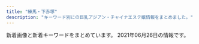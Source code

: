 ```yaml
---
title: "練馬・下赤塚"
description: "キーワード別にの巨乳アジアン・チャイナエステ嬢情報をまとめました。"
---
```


新着画像と新着キーワードをまとめています。
2021年06月26日の情報です。

<DmmAffiliateIns />
<KeywordTable
  shops={
    [
    {
        "url": "http://aroma-p.info/",
        "img_links": [],
        "name": "AROMA PLAZA \u30a2\u30ed\u30de\u30d7\u30e9\u30b6",
        "keywords": {},
        "station": "\u77f3\u795e\u4e95\u516c\u5712\u99c5\u5357\u53e3"
    },
    {
        "url": "http://pakira-massage.work/",
        "station": "\u8981\u753a\u99c55\u756a\u51fa\u53e3",
        "img_links": [
            "http://pakira-massage.work/i/img/sta1.jpg",
            "http://pakira-massage.work/img/sta1.jpg",
            "http://pakira-massage.work/img/head.jpg",
            "http://pakira-massage.work/i/img/r5.jpg",
            "http://pakira-massage.work/img/mobile-1.png",
            "http://pakira-massage.work/img/s23.jpg",
            "http://pakira-massage.work/img/sta23.jpg",
            "http://pakira-massage.work/img/st2.jpg",
            "http://pakira-massage.work/i/img/r1.jpg",
            "http://pakira-massage.work/i/img/r4.jpg",
            "http://pakira-massage.work/img/sta2.jpg",
            "http://pakira-massage.work/i/img/r6.jpg",
            "http://pakira-massage.work/img/botton.jpg",
            "http://pakira-massage.work/i/img/st1.jpg",
            "http://pakira-massage.work/i/img/sta2.jpg",
            "http://pakira-massage.work/img/campian.jpg",
            "http://pakira-massage.work/i/img/r2.jpg",
            "http://pakira-massage.work/img/s2.jpg",
            "http://pakira-massage.work/i/img/sta23.jpg",
            "http://pakira-massage.work/img/s1.jpg",
            "http://pakira-massage.work/i/img/r3.jpg",
            "http://pakira-massage.work/img/st23.jpg",
            "http://pakira-massage.work/img/nos.jpg",
            "http://pakira-massage.work/img/st1.jpg"
        ],
        "keywords": {
            "87": 2,
            "C": 12,
            "E": 2,
            "85": 2
        },
        "name": "\u30d1\u30ad\u30e9"
    },
    {
        "station": "\u6210\u5897\u99c5",
        "name": "\u30b8\u30e3\u30b9\u30df\u30f3",
        "keywords": {},
        "img_links": [],
        "url": "http://evergrace.tyo.cm/"
    },
    {
        "name": "\u7d05\u6708",
        "station": "\u4e0b\u8d64\u585a\u99c5\u5317\u53e3",
        "img_links": [
            "http://www.es-kou.link/images/info.png",
            "http://www.es-kou.link/images/mobile.jpg",
            "http://www.es-kou.link/images/2.jpg",
            "http://www.es-kou.link/images/sys3.png",
            "http://www.es-kou.link/img/satomi1.jpg",
            "http://www.es-kou.link/images/int1.png",
            "http://www.es-kou.link/images/news.jpg",
            "http://www.es-kou.link/images/head.jpg",
            "http://www.es-kou.link/images/staff_t.jpg",
            "http://www.es-kou.link/images/sys2.jpg",
            "http://www.es-kou.link/images/b1.jpg",
            "http://www.es-kou.link/images/b2.jpg",
            "http://www.es-kou.link/images/3.jpg",
            "http://www.es-kou.link/img/nana1.jpg",
            "http://www.es-kou.link/images/int2.png",
            "http://www.es-kou.link/images/sys1.jpg",
            "http://www.es-kou.link/img/mimi1.jpg",
            "http://www.es-kou.link/images/interior_t.jpg",
            "http://www.es-kou.link/images/1.jpg",
            "http://www.es-kou.link/images/s1.png"
        ],
        "keywords": {},
        "url": "http://www.es-kou.link/"
    },
    {
        "station": "\u5927\u6cc9\u5b66\u5712\u99c5",
        "url": "http://lachesis.este88.com/",
        "name": "\u30e9\u30b1\u30b7\u30b9\u5927\u6cc9\u5b66\u5712",
        "keywords": {
            "80": 1,
            "83": 2,
            "D": 2,
            "C": 4,
            "93": 1,
            "F": 4,
            "81": 1,
            "88": 2,
            "E": 1,
            "95": 1,
            "86": 1,
            "G": 1,
            "84": 1,
            "91": 3
        },
        "img_links": [
            "http://lachesis.este88.com/gals/mao2.jpg",
            "http://lachesis.este88.com/gals/narumi3.jpg",
            "http://lachesis.este88.com/gals/minami2.jpg",
            "http://lachesis.este88.com/images/line.jpg",
            "http://lachesis.este88.com/images/bg_header.jpg",
            "http://lachesis.este88.com/gals/yuno2.jpg",
            "http://lachesis.este88.com/gals/miho3.jpg",
            "http://lachesis.este88.com/gals/aoi1.jpg",
            "http://lachesis.este88.com/gals/rinnka2.jpg",
            "http://lachesis.este88.com/gals/ruka4.jpg",
            "http://lachesis.este88.com/gals/nozomi3.jpg",
            "https://lachesis.este88.com/gals/narumi1.jpg",
            "https://lachesis.este88.com/gals/maria1.jpg",
            "http://lachesis.este88.com/gals/miku3.jpg",
            "http://lachesis.este88.com/gals/miho2.jpg",
            "http://lachesis.este88.com/gals/rinnka4.jpg",
            "http://lachesis.este88.com/gals/itika1.jpg",
            "http://lachesis.este88.com/gals/maria1.jpg",
            "https://lachesis.este88.com/gals/ruka1.jpg",
            "https://lachesis.este88.com/gals/yuno1.jpg",
            "http://lachesis.este88.com/gals/narumi4.jpg",
            "https://lachesis.este88.com/images/line.jpg",
            "http://lachesis.este88.com/gals/tumugi3.jpg",
            "http://lachesis.este88.com/gals/narumi1.jpg",
            "https://lachesis.este88.com/gals/minami1.jpg",
            "http://lachesis.este88.com/gals/aoi2.jpg",
            "http://lachesis.este88.com/gals/narumi2.jpg",
            "https://lachesis.este88.com/gals/mao1.jpg",
            "http://lachesis.este88.com/gals/yuno1.jpg",
            "http://lachesis.este88.com/gals/tumugi1.jpg",
            "http://lachesis.este88.com/gals/miho1.jpg",
            "http://lachesis.este88.com/images/sysh3bar.png",
            "http://lachesis.este88.com/gals/itika2.jpg",
            "http://lachesis.este88.com/gals/itika3.jpg",
            "http://lachesis.este88.com/gals/nozomi1.jpg",
            "https://lachesis.este88.com/images/bg_header3.jpg",
            "http://lachesis.este88.com/gals/nozomi2.jpg",
            "https://lachesis.este88.com/gals/tumugi1.jpg",
            "https://lachesis.este88.com/gals/miho1.jpg",
            "https://lachesis.este88.com/images/info5.jpg",
            "http://lachesis.este88.com/gals/minami1.jpg",
            "http://lachesis.este88.com/images/bg_header3.jpg",
            "http://lachesis.este88.com/gals/ruka2.jpg",
            "http://momipara.jp/img/link/momi234.jpg",
            "https://lachesis.este88.com/gals/miku1.jpg",
            "http://lachesis.este88.com/gals/rinnka3.jpg",
            "http://lachesis.este88.com/gals/mao1.jpg",
            "https://lachesis.este88.com/gals/nozomi1.jpg",
            "https://lachesis.este88.com/gals/rinnka1.jpg",
            "https://lachesis.este88.com/gals/itika1.jpg",
            "http://lachesis.este88.com/gals/ruka1.jpg",
            "http://lachesis.este88.com/images/info5.jpg",
            "https://lachesis.este88.com/images/sysh3bar.png",
            "http://lachesis.este88.com/gals/tumugi2.jpg",
            "http://lachesis.este88.com/gals/rinnka1.jpg",
            "http://lachesis.este88.com/gals/ruka3.jpg",
            "http://lachesis.este88.com/gals/yuno3.jpg",
            "http://lachesis.este88.com/gals/miku2.jpg",
            "https://lachesis.este88.com/images/bg_header.jpg",
            "http://lachesis.este88.com/gals/miku1.jpg",
            "http://lachesis.este88.com/gals/aoi3.jpg",
            "http://lachesis.este88.com/gals/nozomi4.jpg",
            "https://lachesis.este88.com/gals/aoi1.jpg"
        ]
    },
    {
        "station": "\u7df4\u99ac\u99c5\u5317\u53e3",
        "keywords": {
            "C": 7
        },
        "url": "http://moonlove.est-u.com/",
        "name": "\u6708\u306e\u604b",
        "img_links": [
            "http://moonlove.est-u.com/staff/miki.jpg",
            "http://moonlove.est-u.com/staff/nami.jpg",
            "http://moonlove.est-u.com/staff/hitomi.jpg",
            "http://moonlove.est-u.com/images/s6.jpg",
            "http://moonlove.est-u.com/images/s1.jpg",
            "http://moonlove.est-u.com/images/index_17.jpg",
            "http://moonlove.est-u.com/images/index2_06.jpg",
            "http://moonlove.est-u.com/images/index_08.jpg",
            "http://moonlove.est-u.com/staff/ayumi.jpg",
            "http://moonlove.est-u.com/images/s3.jpg",
            "http://moonlove.est-u.com/images/s4.jpg",
            "http://moonlove.est-u.com/images/index_19.jpg",
            "http://moonlove.est-u.com/staff/kaori.jpg",
            "http://moonlove.est-u.com/staff/sakura.jpg",
            "http://moonlove.est-u.com/images/index_12.jpg",
            "http://moonlove.est-u.com/images/index_02.jpg",
            "http://moonlove.est-u.com/images/s8.jpg",
            "http://moonlove.est-u.com/images/index1_06.jpg",
            "http://moonlove.est-u.com/images/icon_000.jpg",
            "http://moonlove.est-u.com/images/index_14.jpg",
            "http://moonlove.est-u.com/images/index_05.jpg",
            "http://moonlove.est-u.com/images/index_10.jpg",
            "http://moonlove.est-u.com/images/index_13.jpg",
            "http://moonlove.est-u.com/images/index_04.jpg",
            "http://moonlove.est-u.com/images/index_07.jpg",
            "http://moonlove.est-u.com/images/index_16.jpg",
            "http://moonlove.est-u.com/images/staff_09.jpg",
            "http://moonlove.est-u.com/images/index_15.jpg",
            "http://moonlove.est-u.com/images/index3_06.jpg",
            "http://moonlove.est-u.com/images/s5.jpg"
        ]
    },
    {
        "keywords": {
            "C": 7
        },
        "img_links": [
            "http://himawari.est-u.com/staff/asuka.jpg",
            "http://himawari.est-u.com/staff/izumi.jpg",
            "http://himawari.est-u.com/staff/emi.jpg",
            "http://himawari.est-u.com/images/index_04.jpg",
            "http://himawari.est-u.com/images/a1.jpg",
            "http://himawari.est-u.com/staff/umi.jpg",
            "http://himawari.est-u.com/images/a2.jpg",
            "http://himawari.est-u.com/staff/yumi.jpg",
            "http://himawari.est-u.com/staff/risa.jpg",
            "http://himawari.est-u.com/staff/nami.jpg",
            "http://himawari.est-u.com/images/index_02.jpg",
            "http://himawari.est-u.com/images/index_10.jpg",
            "http://himawari.est-u.com/staff/sakura.jpg",
            "http://himawari.est-u.com/images/down.jpg",
            "http://himawari.est-u.com/images/therpist.jpg",
            "http://himawari.est-u.com/staff/yuki.jpg",
            "http://himawari.est-u.com/images/index_08.jpg",
            "http://himawari.est-u.com/images/index2_08.jpg"
        ],
        "url": "http://himawari.est-u.com/",
        "station": "\u7df4\u99ac\u99c5\u5357\u53e3",
        "name": "\u3072\u307e\u308f\u308a"
    },
    {
        "url": "http://es-nerima.biz/",
        "name": "\u3046\u3089\u3089",
        "img_links": [
            "http://es-nerima.biz/wp-content/uploads/2016/10/gallery6.jpg",
            "http://es-nerima.biz/wp-content/themes/template-salon2/images/gallery3.jpg",
            "http://es-nerima.biz/wp-content/uploads/2016/10/gallery8-600x600.jpg",
            "http://es-nerima.biz/wp-content/uploads/2016/10/mika.jpg",
            "http://es-nerima.biz/wp-content/themes/template-salon2/images/gallery-ttl.png",
            "http://es-nerima.biz/wp-content/uploads/2016/10/gallery3.jpg",
            "http://es-nerima.biz/wp-content/uploads/2016/10/g1-250x330.jpg",
            "http://es-nerima.biz/wp-content/themes/template-salon2/images/gallery4.jpg",
            "http://es-nerima.biz/wp-content/uploads/2016/10/gallery2.jpg",
            "http://es-nerima.biz/wp-content/uploads/2016/10/gallery1.jpg",
            "http://es-nerima.biz/wp-content/themes/template-salon2/images/gallery2.jpg",
            "http://es-nerima.biz/wp-content/uploads/2016/10/g5-250x330.jpg",
            "http://es-nerima.biz/wp-content/themes/template-salon2/images/newface-ttl.png",
            "http://es-nerima.biz/wp-content/themes/template-salon2/images/massage-de_88_31.jpg",
            "http://es-nerima.biz/wp-content/uploads/2016/10/girl-1-250x330.jpg",
            "http://es-nerima.biz/wp-content/uploads/2016/10/eri-250x330.jpg",
            "http://es-nerima.biz/wp-content/themes/template-salon2/images/pickup-ttl.png",
            "http://es-nerima.biz/wp-content/uploads/2016/10/g3-250x330.jpg",
            "http://es-nerima.biz/wp-content/uploads/2016/10/gallery8.jpg",
            "http://es-nerima.biz/wp-content/themes/template-salon2/images/slider1.jpg",
            "http://es-nerima.biz/wp-content/uploads/2016/10/g6-250x330.jpg",
            "http://es-nerima.biz/wp-content/uploads/2016/10/gallery7.jpg",
            "http://es-nerima.biz/wp-content/themes/template-salon2/images/gallery1.jpg",
            "http://es-nerima.biz/wp-content/themes/template-salon2/images/tel.png",
            "http://es-nerima.biz/wp-content/uploads/2016/10/girl-1.jpg",
            "http://es-nerima.biz/wp-content/uploads/2016/10/g4-250x330.jpg",
            "http://es-nerima.biz/wp-content/themes/template-salon2/images/pickup-frame.png",
            "http://es-nerima.biz/wp-content/uploads/2016/10/gallery5.jpg",
            "http://es-nerima.biz/wp-content/uploads/2016/10/g6.jpg",
            "http://cdn.dino-es.com/images/logo/88x31DinoEs.png",
            "http://es-nerima.biz/wp-content/uploads/2016/10/camp-bnr.jpg",
            "http://es-nerima.biz/wp-content/uploads/2016/10/eri.jpg",
            "http://es-nerima.biz/wp-content/themes/template-salon2/images/magazine.jpg",
            "http://es-nerima.biz/wp-content/uploads/2016/10/g5.jpg",
            "http://es-nerima.biz/wp-content/uploads/2016/10/g3.jpg",
            "http://es-nerima.biz/wp-content/themes/template-salon2/images/camp-bnr.jpg",
            "http://es-nerima.biz/wp-content/themes/template-salon2/images/news-ttl.png",
            "http://es-nerima.biz/wp-content/uploads/2016/10/mika-250x330.jpg"
        ],
        "station": "\u7df4\u99ac\u99c5\u5317\u53e3",
        "keywords": {}
    },
    {
        "url": "http://siesta.ests.jp/",
        "station": "\u5927\u6cc9\u5b66\u5712\u99c5\u5317\u53e3",
        "keywords": {
            "85": 6,
            "83": 12,
            "88": 6,
            "87": 6,
            "D": 24
        },
        "img_links": [
            "http://siesta.ests.jp/photos/sites/39/2021/05/2021052911060393.jpg",
            "http://siesta.ests.jp/images/acc4.jpg",
            "http://siesta.ests.jp/photos/sites/39/2021/05/2021052911060320.jpg",
            "http://siesta.ests.jp/photos/sites/39/2021/05/2021052911060142.jpg",
            "http://siesta.ests.jp/images/mobile.jpg",
            "http://siesta.ests.jp/images/news.jpg",
            "http://siesta.ests.jp/images/s-staff.jpg",
            "http://siesta.ests.jp/images/acc1.jpg",
            "http://siesta.ests.jp/images/info.jpg",
            "http://siesta.ests.jp/images/acc3.jpg",
            "http://siesta.ests.jp/images/top.png",
            "http://siesta.ests.jp/photos/sites/39/2021/04/2021042011331872.jpg",
            "http://siesta.ests.jp/images/s-recriut.jpg",
            "http://siesta.ests.jp/photos/sites/39/2021/05/202105291106012.jpg",
            "http://siesta.ests.jp/images/acc2.jpg",
            "http://siesta.ests.jp/images/pick.jpg",
            "http://siesta.ests.jp/images/mobile1.jpg"
        ],
        "name": "\u30b7\u30a8\u30b9\u30bf"
    },
    {
        "station": "\u7df4\u99ac\u99c5\u5357\u53e3",
        "url": "http://www.nerima-rose.com/",
        "img_links": [
            "http://www.nerima-rose.com/images/staff/16/kaori2.jpg",
            "http://www.nerima-rose.com/images/staff/17/2/nana.png",
            "http://www.nerima-rose.com/images/shop/11.jpg",
            "http://www.nerima-rose.com/images/rosa-pindao_09.jpg",
            "http://www.nerima-rose.com/images/nav/nav-rec.jpg",
            "http://www.nerima-rose.com/images/index-rosa_04.jpg",
            "http://www.nerima-rose.com/images/aroma/r1.jpg",
            "http://www.nerima-rose.com/images/aroma/r3.jpg",
            "http://www.nerima-rose.com/images/index-rosa_02.jpg",
            "http://www.nerima-rose.com/images/aroma/r2.jpg",
            "http://www.nerima-rose.com/images/images/sys2018_03.jpg",
            "http://www.nerima-rose.com/images/staff/18/hina.jpg",
            "http://www.nerima-rose.com/images/nav/nav-acc.jpg",
            "http://www.nerima-rose.com/images/rosa-sys_09a.jpg",
            "http://www.nerima-rose.com/images/staff/17/riri.jpg",
            "http://www.nerima-rose.com/images/shop/4/s1.jpg",
            "http://www.nerima-rose.com/images/shop/h1.jpg",
            "http://www.nerima-rose.com/images/staff/17/2/ena.jpg",
            "http://www.nerima-rose.com/cgi-bin/topics/img/16-1.jpg",
            "http://www.nerima-rose.com/images/staff/16/aya2.jpg",
            "http://www.nerima-rose.com/images/images/sys2018_06.jpg",
            "http://www.nerima-rose.com/images/rosa-sys_04.jpg",
            "http://www.nerima-rose.com/images/sys3.jpg",
            "http://www.nerima-rose.com/images/shop/3/sh1.jpg",
            "http://www.nerima-rose.com/images/staff/18/misaki.jpg",
            "http://www.nerima-rose.com/images/index-rosa_09.jpg",
            "http://www.nerima-rose.com/images/rosa-pindao_07.jpg",
            "http://www.nerima-rose.com/images/staff/18/ayumi.jpg"
        ],
        "keywords": {
            "C": 8
        },
        "name": "ROSE"
    },
    {
        "keywords": {},
        "img_links": [
            "http://rose.este.work/r3.jpg",
            "http://rose.este.work/re.jpg",
            "http://rose.este.work/resize_250.png",
            "http://rose.este.work/unnamed.png",
            "http://rose.este.work/r1.jpg",
            "http://rose.este.work/r4.jpg",
            "http://rose.este.work/index-1.htm.jpg",
            "http://rose.este.work/resize_1500-450.jpg",
            "http://rose.este.work/index-24.htm.jpg",
            "http://rose.este.work/totop.png",
            "http://rose.este.work/r5.jpg",
            "http://rose.este.work/index-25.htm.jpg",
            "http://rose.este.work/index-26.htm.jpg",
            "http://rose.este.work/sys1.png"
        ],
        "url": "http://rose.este.work/",
        "station": "\u6c5f\u53e4\u7530\u99c5\u5357\u53e3",
        "name": "\u512a\u30fb\u7f8e"
    },
    {
        "station": "\u6771\u6b66\u7df4\u99ac\u99c5\u5317\u53e3",
        "img_links": [
            "http://nymphe-est.biz/images/tit4.jpg",
            "http://nymphe-est.biz/images/m1.png",
            "http://nymphe-est.biz/images/m3.png",
            "http://nymphe-est.biz/images/bur.jpg",
            "http://nymphe-est.biz/images/tm.jpg",
            "http://nymphe-est.biz/images/fla.jpg",
            "http://nymphe-est.biz/images/accl.jpg",
            "http://nymphe-est.biz/images/tit3.jpg",
            "http://nymphe-est.biz/images/stal.jpg",
            "http://nymphe-est.biz/images/cg02.jpg",
            "http://nymphe-est.biz/images/cg01.jpg",
            "http://nymphe-est.biz/images/bul.jpg",
            "http://nymphe-est.biz/images/stat.jpg",
            "http://nymphe-est.biz/images/m5.png",
            "http://nymphe-est.biz/images/cg03.jpg",
            "http://nymphe-est.biz/images/no.png",
            "http://nymphe-est.biz/images/top.png",
            "http://nymphe-est.biz/images/m4.png",
            "http://nymphe-est.biz/images/m6.png",
            "http://nymphe-est.biz/images/tit5.jpg",
            "http://nymphe-est.biz/images/tit2.jpg",
            "http://nymphe-est.biz/images/tit6.jpg",
            "http://nymphe-est.biz/images/spt.png",
            "http://nymphe-est.biz/images/m2.png",
            "http://nymphe-est.biz/images/cg05.jpg"
        ],
        "keywords": {
            "D": 3,
            "E": 1
        },
        "url": "http://nymphe-est.biz/",
        "name": "\u59eb\u306e\u3086\u3073\u3055\u304d"
    },
    {
        "img_links": [
            "http://www.es-yas.click/images/sys2.png",
            "http://www.es-yas.click/images/int1.png",
            "http://www.es-yas.click/images/sys1.png",
            "http://www.es-yas.click/images/news.jpg",
            "http://www.es-yas.click/images/int2.png",
            "http://www.es-yas.click/images/mobile.jpg",
            "http://www.es-yas.click/images/3.jpg",
            "http://www.es-yas.click/images/info.png",
            "http://www.es-yas.click/images/2.jpg",
            "http://www.es-yas.click/images/4.jpg",
            "http://www.es-yas.click/img/riri1.jpg",
            "http://www.es-yas.click/images/ac1.png",
            "http://www.es-yas.click/images/sirase.jpg",
            "http://www.es-yas.click/images/s1.png",
            "http://www.es-yas.click/images/interior_t.jpg",
            "http://www.es-yas.click/images/newface.png",
            "http://www.es-yas.click/img/sayuri1.jpg",
            "http://www.es-yas.click/images/staff_t.jpg",
            "http://www.es-yas.click/images/tel.jpg",
            "http://www.es-yas.click/images/head.jpg",
            "http://www.es-yas.click/img/rina1.jpg"
        ],
        "keywords": {},
        "name": "\u30b9\u30a6\u30a3\u30fc\u30c8",
        "station": "\u4e2d\u6751\u6a4b\u99c5\u5357\u53e3",
        "url": "http://www.es-yas.click/"
    },
    {
        "keywords": {},
        "url": "http://c-sakura.work/",
        "station": "\u4e0b\u8d64\u585a\u99c5\u5317\u53e3",
        "name": "\u9577\u4e45*\u3061\u3087\u3046\u304d\u3085\u3046",
        "img_links": [
            "http://c-sakura.work/images/tel.jpg",
            "http://c-sakura.work/images/sys1.png",
            "http://c-sakura.work/images/1.jpg",
            "http://c-sakura.work/images/2.jpg",
            "http://c-sakura.work/images/int2.png",
            "http://c-sakura.work/images/3.jpg",
            "http://c-sakura.work/img/yuri1.jpg",
            "http://c-sakura.work/img/yuyu1.jpg",
            "http://c-sakura.work/images/info.png",
            "http://c-sakura.work/images/mobile.jpg",
            "http://c-sakura.work/images/int1.png",
            "http://c-sakura.work/images/news.png",
            "http://c-sakura.work/images/interior_t.jpg",
            "http://c-sakura.work/images/head.jpg",
            "http://c-sakura.work/images/sisu.png",
            "http://c-sakura.work/img/ami1.jpg",
            "http://c-sakura.work/images/staff_t.jpg"
        ]
    },
    {
        "url": "http://tenpo2.iest.info/",
        "keywords": {},
        "station": "\u4e0a\u677f\u6a4b\u99c5\u5317\u53e3",
        "name": "\u6e29\u30fb\u306c\u304f\u3082\u308a",
        "img_links": []
    },
    {
        "station": "\u7df4\u99ac\u99c5\u897f\u53e3",
        "img_links": [
            "http://ginzaangel.esnavi.work/2/uploadimg/1615989115.jpeg",
            "http://ginzaangel.esnavi.work/news.jpg",
            "http://ginzaangel.esnavi.work/sys2.jpg",
            "http://ginzaangel.esnavi.work/s1.png",
            "http://ginzaangel.esnavi.work/2/uploadimg/1601829474.jpeg",
            "http://ginzaangel.esnavi.work/int1.png",
            "http://ginzaangel.esnavi.work/2/uploadimg/1619341553.jpeg",
            "http://ginzaangel.esnavi.work/2/uploadimg/1615988408.jpeg",
            "http://ginzaangel.esnavi.work/2/uploadimg/1622437565.jpeg",
            "http://ginzaangel.esnavi.work/sys1.jpg",
            "http://ginzaangel.esnavi.work/2/uploadimg/1623486374.jpeg",
            "http://ginzaangel.esnavi.work/2/uploadimg/1615988934.jpeg",
            "http://ginzaangel.esnavi.work/head.jpg",
            "http://ginzaangel.esnavi.work/staff_t.jpg",
            "http://ginzaangel.esnavi.work/2/uploadimg/1615989033.jpeg"
        ],
        "keywords": {
            "89": 1,
            "88": 2,
            "92": 1,
            "90": 4
        },
        "name": "\u7df4\u99ac\u306e\u5929\u4f7f",
        "url": "http://ginzaangel.esnavi.work/"
    },
    {
        "station": "\u5927\u5c71\u99c5\u5357\u53e3",
        "keywords": {},
        "name": "\u61a9",
        "url": "http://c-ikoi.work/",
        "img_links": [
            "http://c-ikoi.work/images/tel.jpg",
            "http://c-ikoi.work/img/aoi1.jpg",
            "http://c-ikoi.work/images/staff_t.jpg",
            "http://c-ikoi.work/images/concept.jpg",
            "http://c-ikoi.work/images/rec1.png",
            "http://c-ikoi.work/images/2.jpg",
            "http://c-ikoi.work/images/sys2.jpg",
            "http://c-ikoi.work/img/yuki1.jpg",
            "http://c-ikoi.work/images/rec2.png",
            "http://c-ikoi.work/images/sys3.png",
            "http://c-ikoi.work/images/head.jpg",
            "http://c-ikoi.work/images/sys1.jpg",
            "http://c-ikoi.work/images/int3.png",
            "http://c-ikoi.work/images/4.jpg",
            "http://c-ikoi.work/images/line.png",
            "http://c-ikoi.work/images/int2.png",
            "http://c-ikoi.work/images/mobile.jpg",
            "http://c-ikoi.work/images/news.jpg",
            "http://c-ikoi.work/img/rina1.jpg",
            "http://c-ikoi.work/images/interior_t.jpg",
            "http://c-ikoi.work/img/moe1.jpg",
            "http://c-ikoi.work/images/1.jpg",
            "http://c-ikoi.work/images/3.jpg",
            "http://c-ikoi.work/images/int1.png"
        ]
    },
    {
        "url": "http://www.e-rakuraku.info/",
        "img_links": [
            "http://www.e-rakuraku.info/images/g3.jpg",
            "http://www.e-rakuraku.info/images/top.jpg",
            "http://www.e-rakuraku.info/images/tel.png",
            "http://www.e-rakuraku.info/images/sr.png",
            "http://www.e-rakuraku.info/images/newfacet.png",
            "http://www.e-rakuraku.info/images/nei_03.jpg",
            "http://www.e-rakuraku.info/images/g2.jpg",
            "http://www.e-rakuraku.info/images/s2.png",
            "http://www.e-rakuraku.info/images/g0.jpg",
            "http://www.e-rakuraku.info/images/g5.jpg",
            "http://www.e-rakuraku.info/images/mobile.png",
            "http://www.e-rakuraku.info/images/s1.png",
            "http://www.e-rakuraku.info/images/tite-gallery.png",
            "http://www.e-rakuraku.info/images/tite-staff.png",
            "http://www.e-rakuraku.info/images/huiyuan.png",
            "http://www.e-rakuraku.info/images/g1.jpg",
            "http://www.e-rakuraku.info/images/g4.jpg",
            "http://www.e-rakuraku.info/images/newt.png"
        ],
        "name": "\u697d\u697d",
        "keywords": {
            "C": 13
        },
        "station": "\u4e2d\u6751\u6a4b\u99c5"
    },
    {
        "station": "\u6210\u5897\u99c5",
        "url": "http://anzu.abnavi.info/",
        "keywords": {},
        "img_links": [],
        "name": "\u59eb"
    },
    {
        "url": "https://salasa.tokyo/",
        "img_links": [
            "https://salasa.tokyo/wp-content/themes/este/img/top-img02.png",
            "https://salasa.tokyo/wp-content/uploads/2020/02/8776salasa.jpg",
            "https://salasa.tokyo/wp-content/themes/este/img/4.jpg",
            "https://salasa.tokyo/wp-content/themes/este/img/2.jpg",
            "https://salasa.tokyo/wp-content/themes/este/img/top-img01a.png",
            "https://salasa.tokyo/wp-content/uploads/2020/04/3121salasa.jpg",
            "https://salasa.tokyo/wp-content/uploads/2020/02/1salasa.jpg",
            "https://salasa.tokyo/wp-content/themes/este/img/tel_header.png",
            "https://salasa.tokyo/wp-content/themes/este/img/top-img01.png",
            "https://salasa.tokyo/wp-content/themes/este/img/call.png",
            "https://salasa.tokyo/wp-content/uploads/2020/02/32salasa.jpg",
            "https://salasa.tokyo/wp-content/uploads/2021/02/345salasa.jpg",
            "https://salasa.tokyo/wp-content/uploads/2020/04/2311121salasa.jpg",
            "https://salasa.tokyo/wp-content/themes/este/img/tel_footer.png",
            "https://salasa.tokyo/wp-content/uploads/2020/02/21salasa.jpg",
            "https://salasa.tokyo/wp-content/uploads/2020/02/41salasa.jpg",
            "https://salasa.tokyo/wp-content/uploads/2020/03/897261salasa.jpg",
            "https://salasa.tokyo/wp-content/uploads/2020/02/11salasa.jpg",
            "https://salasa.tokyo/wp-content/themes/este/img/top-img021.png",
            "https://salasa.tokyo/wp-content/themes/este/img/3.jpg",
            "https://salasa.tokyo/wp-content/themes/este/img/top-img04.png",
            "https://salasa.tokyo/wp-content/themes/este/img/top-img01b.png",
            "https://salasa.tokyo/wp-content/uploads/2021/04/s187alasa.jpg",
            "https://salasa.tokyo/wp-content/themes/este/img/top-img05.png",
            "https://salasa.tokyo/wp-content/themes/este/img/1.jpg"
        ],
        "keywords": {
            "E": 13,
            "D": 10,
            "C": 13,
            "G": 2
        },
        "name": "\u3064\u307c\u307f",
        "station": "\u7df4\u99ac\u99c5\u897f\u53e3"
    },
    {
        "url": "http://binrou.net/",
        "station": "\u7df4\u99ac\u99c5\u897f\u53e3",
        "keywords": {
            "86": 4,
            "F": 1,
            "E": 6,
            "89": 1,
            "C": 17,
            "87": 4,
            "D": 2,
            "88": 1
        },
        "name": "\u30ad\u30e9\u30ad\u30e9",
        "img_links": [
            "http://binrou.net/img/st112.jpg",
            "http://binrou.net/img/botton.jpg",
            "http://binrou.net/img/sta116.jpg",
            "http://binrou.net/img/s112.jpg",
            "http://binrou.net/img/s111.jpg",
            "http://binrou.net/i/img/sta115.jpg",
            "http://binrou.net/img/sta119.jpg",
            "http://binrou.net/img/sta109.jpg",
            "http://binrou.net/i/img/sta98.jpg",
            "http://binrou.net/i/img/acc.jpg",
            "http://binrou.net/img/s116.jpg",
            "http://binrou.net/img/sta117.jpg",
            "http://binrou.net/img/s117.jpg",
            "http://binrou.net/img/s118.jpg",
            "http://binrou.net/img/s114.jpg",
            "http://binrou.net/i/img/sta109.jpg",
            "http://binrou.net/img/sta118.jpg",
            "http://binrou.net/i/img/sta117.jpg",
            "http://binrou.net/img/sta112.jpg",
            "http://binrou.net/img/sta111.jpg",
            "http://binrou.net/img/st109.jpg",
            "http://binrou.net/img/st114.jpg",
            "http://binrou.net/i/img/sta111.jpg",
            "http://binrou.net/i/img/sta108.jpg",
            "http://binrou.net/i/img/r3.jpg",
            "http://binrou.net/img/st111.jpg",
            "http://binrou.net/img/s119.jpg",
            "http://binrou.net/i/img/r1.jpg",
            "http://binrou.net/img/acc.jpg",
            "http://binrou.net/img/fla.jpg",
            "http://binrou.net/i/img/r4.jpg",
            "http://binrou.net/img/sta114.jpg",
            "http://binrou.net/i/img/sta116.jpg",
            "http://binrou.net/i/img/st118.jpg",
            "http://binrou.net/i/img/sta94.jpg",
            "http://binrou.net/i/img/sta100.jpg",
            "http://binrou.net/i/img/sta114.jpg",
            "http://binrou.net/i/img/sta89.jpg",
            "http://binrou.net/i/img/sta104.jpg",
            "http://binrou.net/i/img/sta92.jpg",
            "http://binrou.net/i/img/sta97.jpg",
            "http://binrou.net/i/img/sta80.jpg",
            "http://binrou.net/i/img/r2.jpg",
            "http://binrou.net/i/img/sta105.jpg",
            "http://binrou.net/img/st117.jpg",
            "http://binrou.net/img/pickup20.jpg",
            "http://binrou.net/i/img/sta119.jpg",
            "http://binrou.net/i/img/sta88.jpg",
            "http://binrou.net/img/sta115.jpg",
            "http://binrou.net/img/s115.jpg",
            "http://binrou.net/i/img/sta112.jpg",
            "http://binrou.net/img/st118.jpg",
            "http://binrou.net/img/st119.jpg",
            "http://binrou.net/img/mo.png",
            "http://binrou.net/i/img/sta118.jpg",
            "http://binrou.net/img/st116.jpg",
            "http://binrou.net/img/st115.jpg"
        ]
    },
    {
        "url": "http://margaret.ests.jp/",
        "img_links": [
            "http://margaret.ests.jp/photos/sites/29/2020/06/2020062814010219.jpeg",
            "http://margaret.ests.jp/images/service3.jpg",
            "http://margaret.ests.jp/images/s_news.jpg",
            "http://margaret.ests.jp/photos/sites/29/2020/08/2020080615352994.jpeg",
            "http://margaret.ests.jp/photos/sites/29/2020/03/2020032709162529.jpg",
            "http://margaret.ests.jp/images/room4.jpg",
            "http://margaret.ests.jp/photos/sites/29/2020/04/202004081414540.jpg",
            "http://margaret.ests.jp/photos/sites/29/2021/01/2021011511194654.jpg",
            "http://margaret.ests.jp/photos/sites/29/2020/04/2020041014190824.jpg",
            "http://margaret.ests.jp/images/mobile.jpg",
            "http://margaret.ests.jp/images/s_pick.jpg",
            "http://margaret.ests.jp/photos/sites/29/2021/06/2021060500274425.jpeg",
            "http://margaret.ests.jp/images/top.jpg",
            "http://margaret.ests.jp/images/s_staff.png",
            "http://margaret.ests.jp/photos/sites/29/2020/04/2020040205541033.jpg",
            "http://margaret.ests.jp/photos/sites/29/2021/06/2021060811483867.jpg",
            "http://margaret.ests.jp/photos/sites/29/2020/04/202004102157462.jpeg",
            "http://margaret.ests.jp/images/room3.jpg",
            "http://margaret.ests.jp/photos/sites/29/2020/05/202005281752578.jpg",
            "http://margaret.ests.jp/images/service1.jpg",
            "http://margaret.ests.jp/images/s_service.png",
            "http://margaret.ests.jp/photos/sites/29/2020/08/2020082222274080.jpeg",
            "http://margaret.ests.jp/images/info.jpg",
            "http://margaret.ests.jp/images/service4.jpg",
            "http://margaret.ests.jp/images/service2.jpg",
            "http://margaret.ests.jp/images/room2.jpg",
            "http://margaret.ests.jp/images/room1.jpg"
        ],
        "name": "\u30de\u30fc\u30ac\u30ec\u30c3\u30c8",
        "station": "\u685c\u53f0\u99c5\u5317\u53e3",
        "keywords": {
            "D": 78,
            "86": 26,
            "85": 39,
            "87": 13,
            "E": 78,
            "88": 26
        }
    },
    {
        "station": "\u7df4\u99ac\u99c5\u897f\u53e3",
        "name": "\u30dd\u30f3\u30d5\u30fc",
        "url": "http://ponfu-massage.work/",
        "keywords": {
            "F": 2,
            "88": 4,
            "89": 1,
            "C": 22,
            "84": 1,
            "85": 2,
            "E": 2,
            "87": 5,
            "D": 9,
            "86": 1
        },
        "img_links": [
            "http://ponfu-massage.work/img/s45.jpg",
            "http://ponfu-massage.work/img/acc10.jpg",
            "http://ponfu-massage.work/i/img/sta42.jpg",
            "http://ponfu-massage.work/i/img/sta43.jpg",
            "http://ponfu-massage.work/img/campian.jpg",
            "http://ponfu-massage.work/img/st38.jpg",
            "http://ponfu-massage.work/img/sta44.jpg",
            "http://ponfu-massage.work/img/sta43.jpg",
            "http://ponfu-massage.work/img/st47.jpg",
            "http://ponfu-massage.work/img/acc1.jpg",
            "http://ponfu-massage.work/img/st44.jpg",
            "http://ponfu-massage.work/i/img/sta45.jpg",
            "http://ponfu-massage.work/i/img/sta28.jpg",
            "http://ponfu-massage.work/img/s46.jpg",
            "http://ponfu-massage.work/img/botton.jpg",
            "http://ponfu-massage.work/i/img/sta30.jpg",
            "http://ponfu-massage.work/img/sta39.jpg",
            "http://ponfu-massage.work/img/sta35.jpg",
            "http://ponfu-massage.work/i/img/sta24.jpg",
            "http://ponfu-massage.work/img/s43.jpg",
            "http://ponfu-massage.work/img/s39.jpg",
            "http://ponfu-massage.work/img/st42.jpg",
            "http://ponfu-massage.work/img/s30.jpg",
            "http://ponfu-massage.work/img/sta28.jpg",
            "http://ponfu-massage.work/img/acc3.jpg",
            "http://ponfu-massage.work/img/st43.jpg",
            "http://ponfu-massage.work/img/sta45.jpg",
            "http://ponfu-massage.work/img/sta46.jpg",
            "http://ponfu-massage.work/img/sta41.jpg",
            "http://ponfu-massage.work/img/st18.jpg",
            "http://ponfu-massage.work/img/acc4.jpg",
            "http://ponfu-massage.work/img/acc8.jpg",
            "http://ponfu-massage.work/img/s44.jpg",
            "http://ponfu-massage.work/img/sta42.jpg",
            "http://ponfu-massage.work/i/img/r4.jpg",
            "http://ponfu-massage.work/i/img/sta46.jpg",
            "http://ponfu-massage.work/img/st35.jpg",
            "http://ponfu-massage.work/i/img/r1.jpg",
            "http://ponfu-massage.work/img/acc2.jpg",
            "http://ponfu-massage.work/i/img/sta38.jpg",
            "http://ponfu-massage.work/img/acc6.jpg",
            "http://ponfu-massage.work/i/img/sta39.jpg",
            "http://ponfu-massage.work/i/img/st45.jpg",
            "http://ponfu-massage.work/img/s38.jpg",
            "http://ponfu-massage.work/img/acc7.jpg",
            "http://ponfu-massage.work/img/acc9.jpg",
            "http://ponfu-massage.work/img/sta38.jpg",
            "http://ponfu-massage.work/img/st28.jpg",
            "http://ponfu-massage.work/i/img/sta47.jpg",
            "http://ponfu-massage.work/img/st46.jpg",
            "http://ponfu-massage.work/img/s47.jpg",
            "http://ponfu-massage.work/img/sta30.jpg",
            "http://ponfu-massage.work/img/sta47.jpg",
            "http://ponfu-massage.work/img/acc5.jpg",
            "http://ponfu-massage.work/i/img/sta44.jpg",
            "http://ponfu-massage.work/img/st45.jpg",
            "http://ponfu-massage.work/i/img/sta41.jpg",
            "http://ponfu-massage.work/i/img/r2.jpg",
            "http://ponfu-massage.work/img/st39.jpg",
            "http://ponfu-massage.work/img/s42.jpg",
            "http://ponfu-massage.work/img/st41.jpg",
            "http://ponfu-massage.work/i/img/r3.jpg",
            "http://ponfu-massage.work/img/st30.jpg",
            "http://ponfu-massage.work/img/s41.jpg"
        ]
    },
    {
        "station": "\u7df4\u99ac\u99c5\u897f\u53e3",
        "img_links": [
            "http://sh-dafei.work/uploads/181206/1-1Q206125154224.jpg",
            "http://sh-dafei.work/uploads/201113/1-20111314213cQ.jpg",
            "http://sh-dafei.work/uploads/190301/1-1Z30116320A41.jpg",
            "http://sh-dafei.work/uploads/190130/1-1Z130162635508.jpg",
            "http://sh-dafei.work/templets/default/pc/picture/staffs.png",
            "http://sh-dafei.work/templets/default/pc/picture/s_staff.png",
            "http://sh-dafei.work/uploads/180227/1-1P22G40S5448.jpg",
            "http://sh-dafei.work/uploads/171031/1-1G0311G531445.jpg",
            "http://sh-dafei.work/uploads/201002/1-201002144Z11V.jpg",
            "http://sh-dafei.work/uploads/180612/1-1P612160029349.jpg",
            "http://sh-dafei.work/uploads/200612/1-200612154534W8.jpg",
            "http://sh-dafei.work/uploads/181207/1-1Q20G40K63R.jpg",
            "http://sh-dafei.work/uploads/181206/1-1Q2061249563O.jpg",
            "http://sh-dafei.work/templets/default/pc/picture/end1.jpg",
            "http://sh-dafei.work/uploads/171031/1-1G0311G344914.jpg",
            "http://sh-dafei.work/uploads/allimg/180612/1-1P612160305350.jpg",
            "http://sh-dafei.work/uploads/191115/1-191115132040J2.jpg",
            "http://sh-dafei.work/uploads/171031/1-1G0311G505933.jpg",
            "http://sh-dafei.work/templets/default/pc/picture/s_pick.png",
            "http://sh-dafei.work/templets/default/pc/picture/s_news.png",
            "http://sh-dafei.work/uploads/200117/1-20011G614144B.jpg",
            "http://sh-dafei.work/uploads/181206/1-1Q2061250494E.jpg",
            "http://sh-dafei.work/uploads/190809/1-1ZP9125I01S.jpg",
            "http://sh-dafei.work/uploads/181207/1-1Q20G35320X0.png",
            "http://sh-dafei.work/uploads/210326/1-210326140613257.jpg",
            "http://sh-dafei.work/templets/default/pc/picture/face.png",
            "http://sh-dafei.work/uploads/190329/1-1Z329151011c7.jpg",
            "http://sh-dafei.work/uploads/180612/1-1P6121601061c.jpg",
            "http://sh-dafei.work/uploads/210219/1-210219105500300.jpg",
            "http://sh-dafei.work/uploads/190924/1-1Z924151334121.jpg",
            "http://sh-dafei.work/uploads/181214/1-1Q214154222511.jpg",
            "http://sh-dafei.work/uploads/181206/1-1Q2061253211D.jpg",
            "http://sh-dafei.work/uploads/171031/1-1G0311G4095M.jpg",
            "http://sh-dafei.work/uploads/171031/1-1G0311G556445.jpg"
        ],
        "name": "\u5927\u5983",
        "url": "http://sh-dafei.work/",
        "keywords": {}
    },
    {
        "station": "\u7df4\u99ac\u99c5\u897f\u53e3",
        "url": "http://www.smile.mensest.com/",
        "name": "Smile -\u30b9\u30de\u30a4\u30eb-",
        "img_links": [
            "http://www.smile.mensest.com/files/004.jpg",
            "http://www.smile.mensest.com/files/005.jpg",
            "http://www.smile.mensest.com/img/goback.jpg",
            "http://www.smile.mensest.com/files/006.jpg",
            "http://www.smile.mensest.com/files/003.jpg",
            "http://www.smile.mensest.com/files/001.jpg",
            "http://www.smile.mensest.com/img/ttl_info.png",
            "http://www.smile.mensest.com/img/btn_side_mobile.jpg",
            "http://www.smile.mensest.com/img/pickup.jpg",
            "http://www.smile.mensest.com/img/btn_blog.png",
            "http://www.smile.mensest.com/img/header02.png",
            "http://www.smile.mensest.com/files/002.jpg",
            "http://www.smile.mensest.com/img/ttl_news.png"
        ],
        "keywords": {
            "C": 18,
            "88": 4,
            "D": 8,
            "85": 2,
            "87": 6
        }
    },
    {
        "station": "\u7df4\u99ac\u99c5\u897f\u53e3",
        "img_links": [
            "http://www.seoul.esjp.info/img/nav-004.png",
            "http://www.seoul.esjp.info/img/change-001.png",
            "http://www.seoul.esjp.info/files/013.jpg",
            "http://www.seoul.esjp.info/img/foot.png",
            "http://www.seoul.esjp.info/img/main-top01.png",
            "http://www.seoul.esjp.info/img/nav-006.png",
            "http://www.seoul.esjp.info/img/change-003.png",
            "http://www.seoul.esjp.info/files/003.jpg",
            "http://www.seoul.esjp.info/files/001.jpg",
            "http://www.seoul.esjp.info/img/change-004.png",
            "http://www.seoul.esjp.info/files/008.jpg",
            "http://www.seoul.esjp.info/files/006.jpg",
            "http://www.seoul.esjp.info/img/change-005.png",
            "http://www.seoul.esjp.info/files/012.jpg",
            "http://www.seoul.esjp.info/img/nav-002.png",
            "http://www.seoul.esjp.info/img/change-006.png",
            "http://www.seoul.esjp.info/img/main-top03.png",
            "http://www.seoul.esjp.info/img/nav-001.png",
            "http://www.seoul.esjp.info/files/015.jpg",
            "http://www.seoul.esjp.info/files/005.jpg",
            "http://www.seoul.esjp.info/files/004.jpg",
            "http://www.seoul.esjp.info/img/head.png",
            "http://www.seoul.esjp.info/files/011.jpg",
            "http://www.seoul.esjp.info/img/nav-003.png",
            "http://www.seoul.esjp.info/img/nav-005.png",
            "http://www.seoul.esjp.info/img/change-002.png",
            "http://www.seoul.esjp.info/files/007.jpg",
            "http://www.seoul.esjp.info/img/recuit.png",
            "http://www.seoul.esjp.info/files/010.jpg"
        ],
        "url": "http://www.seoul.esjp.info/",
        "name": "\u7652\u3057\u306e\u90e8\u5c4b",
        "keywords": {
            "D": 4,
            "86": 3,
            "87": 1
        }
    },
    {
        "station": "\u6210\u5897\u99c5\u5357\u53e3",
        "name": "\u30aa\u30a2\u30b7\u30b9",
        "url": "http://oasis.akasuri.xyz/",
        "img_links": [
            "http://oasis.akasuri.xyz/images/b-tel.png",
            "http://oasis.akasuri.xyz/staff/s2.jpg",
            "http://oasis.akasuri.xyz/images/bar-staff.png",
            "http://oasis.akasuri.xyz/staff/s3.jpg",
            "http://oasis.akasuri.xyz/images/c-photo.png",
            "http://oasis.akasuri.xyz/images/bar-photo.png",
            "http://oasis.akasuri.xyz/images/c-staff.png",
            "http://oasis.akasuri.xyz/staff/s1.jpg",
            "http://oasis.akasuri.xyz/images/fotter.png",
            "http://oasis.akasuri.xyz/images/c-top.png"
        ],
        "keywords": {}
    },
    {
        "station": "\u4e0a\u677f\u6a4b\u99c5\u5317\u53e3",
        "keywords": {},
        "img_links": [
            "http://www.relaxes.info/images/ttl_qj.png",
            "http://www.relaxes.info/images/t1.png",
            "http://www.relaxes.info/up/uploads/2017071800271212.jpg",
            "http://www.relaxes.info/images/ttl_staff.png",
            "http://www.relaxes.info/images/info.jpg",
            "http://www.relaxes.info/images/header_bg.png",
            "http://www.relaxes.info/images/price.jpg",
            "http://www.relaxes.info/images/rec.png",
            "http://www.relaxes.info/images/ttl_price.png",
            "http://www.relaxes.info/images/t2.png",
            "http://www.relaxes.info/images/s1.png",
            "http://www.relaxes.info/up/uploads/20180315212810me.jpg",
            "http://www.relaxes.info/up/uploads/20210625010322na.jpg"
        ],
        "url": "http://www.relaxes.info/",
        "name": "\u8776"
    }
]
}
/>
<DmmAffiliateScript />
